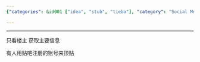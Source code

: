 ```yaml
---
{"categories": &id001 ["idea", "stub", "tieba"], "category": "Social Media Transformation", "date": "2021-12-28 11:29:47", "description": "This article delves into the transformation of Baidu Tieba, a popular Chinese online bulletin board community, and highlights the importance of using registered accounts to pin posts. It provides insights into the changes made to the platform and their impact on user engagement and overall experience.", "tags": *id001, "title": "百度贴吧转化笔记"}

---
```


------

只看楼主 获取主要信息

有人用贴吧注册的账号来顶贴


